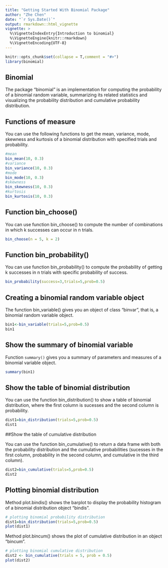 ```yaml
---
title: "Getting Started With Binomial Package"
author: "Zhe Chen"
date: "`r Sys.Date()`"
output: rmarkdown::html_vignette
vignette: >
  %\VignetteIndexEntry{Introduction to binomial}
  %\VignetteEngine{knitr::rmarkdown}
  %\VignetteEncoding{UTF-8}
---
```


```r
knitr::opts_chunk$set(collapse = T,comment = "#>")
library(binomial)
```

## Binomial

The package "binomial" is an implementation for computing the probability of a binomial random variable, summarizing its related statistics and visualizing the probability distribution and cumulative probability distribution.

## Functions of measure

You can use the following functions to get the mean, variance, mode, skewness and kurtosis of a binomial distribution with specified trials and probability.

```r
#mean
bin_mean(10, 0.3)
#variance
bin_variance(10, 0.3)
#mode
bin_mode(10, 0.3)
#skewness
bin_skewness(10, 0.3)
#kurtosis
bin_kurtosis(10, 0.3)
```

## Function bin_choose()

You can use function bin_choose() to compute the number of combinations in which k successes can occur in n trials.

```r
bin_choose(n = 5, k = 2)
```

## Function bin_probability()

You can use function bin_probability() to compute the probability of getting k successes in n trials with specific probability of success.

```r
bin_probability(success=3,trials=5,prob=0.5)
```

## Creating a binomial random variable object

The function bin_variable() gives you an object of class "binvar", that is, a binomial random variable object.

```r
bin1<-bin_variable(trials=5,prob=0.5)
bin1
```

## Show the summary of binomial variable

Function `summary()` gives you a summary of parameters and measures of a binomial variable object.

```r
summary(bin1)
```

## Show the table of binomial distribution

You can use the function bin_distribution() to show a table of binomial distribution, where the first column is sucesses and the second column is probability.

```r
dist1=bin_distribution(trials=5,prob=0.5)
dist1
```

##Show the table of cumulative distribution

You can use the function bin_cumulative() to return a data frame with both the probability distribution and the cumulative probabilities (sucesses in the first column, probability in the second column, and cumulative in the third column).

```r
dist2=bin_cumulative(trials=5,prob=0.5)
dist2
```

## Plotting binomial distribution

Method plot.bindis() shows the barplot to display the probability histogram of a binomial distribution object "bindis".

```r
# plotting binomial probability distribution
dist1=bin_distribution(trials=5,prob=0.5)
plot(dist1)
```

Method plot.bincum() shows the plot of cumulative distribution in an object "bincum".

```r
# plotting binomial cumulative distribution
dist2 <- bin_cumulative(trials = 5, prob = 0.5)
plot(dist2)
```
